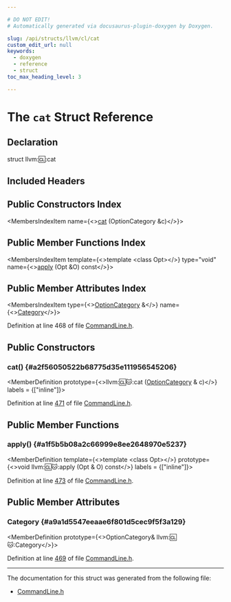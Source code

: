 ```yaml
---

# DO NOT EDIT!
# Automatically generated via docusaurus-plugin-doxygen by Doxygen.

slug: /api/structs/llvm/cl/cat
custom_edit_url: null
keywords:
  - doxygen
  - reference
  - struct
toc_max_heading_level: 3

---
```





# The `cat` Struct Reference

<DoxygenPage pluginConfig={pluginConfig}>



## Declaration

<CodeBlock>struct llvm::cl::cat</CodeBlock>

## Included Headers

<IncludesList>
<IncludesListItem
  filePath="llvm/Support/CommandLine.h"
  permalink="/docs/api/files/include/include/llvm/include/llvm/support/commandline-h"
  isLocal="true" />
</IncludesList>

## Public Constructors Index

<MembersIndex>

<MembersIndexItem
  name={<><a href="#a2f56050522b68775d35e111956545206">cat</a> (OptionCategory &amp;c)</>}>
</MembersIndexItem>

</MembersIndex>

## Public Member Functions Index

<MembersIndex>

<MembersIndexItem
  template={<>template &lt;class Opt&gt;</>}
  type="void"
  name={<><a href="#a1f5b5b08a2c66999e8ee2648970e5237">apply</a> (Opt &amp;O) const</>}>
</MembersIndexItem>

</MembersIndex>

## Public Member Attributes Index

<MembersIndex>

<MembersIndexItem
  type={<><a href="/docs/api/classes/llvm/cl/optioncategory">OptionCategory</a> &amp;</>}
  name={<><a href="#a9a1d5547eeaae6f801d5cec9f5f3a129">Category</a></>}>
</MembersIndexItem>

</MembersIndex>


Definition at line 468 of file <a href="/docs/api/files/include/include/llvm/include/llvm/support/commandline-h">CommandLine.h</a>.

<SectionDefinition>

## Public Constructors

### cat() {#a2f56050522b68775d35e111956545206}

<MemberDefinition
  prototype={<>llvm::cl::cat::cat (<a href="/docs/api/classes/llvm/cl/optioncategory">OptionCategory</a> &amp; c)</>}
  labels = {["inline"]}>

Definition at line <a href="/docs/api/files/include/include/llvm/include/llvm/support/commandline-h/#l00471">471</a> of file <a href="/docs/api/files/include/include/llvm/include/llvm/support/commandline-h">CommandLine.h</a>.
</MemberDefinition>

</SectionDefinition>

<SectionDefinition>

## Public Member Functions

### apply() {#a1f5b5b08a2c66999e8ee2648970e5237}

<MemberDefinition
  template={<>template &lt;class Opt&gt;</>}
  prototype={<>void llvm::cl::cat::apply (Opt &amp; O) const</>}
  labels = {["inline"]}>

Definition at line <a href="/docs/api/files/include/include/llvm/include/llvm/support/commandline-h/#l00473">473</a> of file <a href="/docs/api/files/include/include/llvm/include/llvm/support/commandline-h">CommandLine.h</a>.
</MemberDefinition>

</SectionDefinition>

<SectionDefinition>

## Public Member Attributes

### Category {#a9a1d5547eeaae6f801d5cec9f5f3a129}

<MemberDefinition
  prototype={<>OptionCategory&amp; llvm::cl::cat::Category</>}>

Definition at line <a href="/docs/api/files/include/include/llvm/include/llvm/support/commandline-h/#l00469">469</a> of file <a href="/docs/api/files/include/include/llvm/include/llvm/support/commandline-h">CommandLine.h</a>.
</MemberDefinition>

</SectionDefinition>

<hr/>

The documentation for this struct was generated from the following file:

<ul>
<li><a href="/docs/api/files/include/include/llvm/include/llvm/support/commandline-h">CommandLine.h</a></li>
</ul>

</DoxygenPage>
